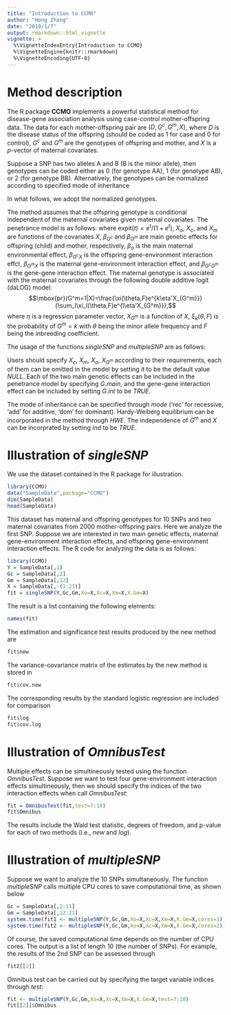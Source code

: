 ```yaml
---
title: "Introduction to CCMO"
author: "Hong Zhang"
date: "2019/1/7"
output: rmarkdown::html_vignette
vignette: >
  %\VignetteIndexEntry{Introduction to CCMO}
  %\VignetteEngine{knitr::rmarkdown}
  %\VignetteEncoding{UTF-8}
---
```


# Method description

The R package __CCMO__ implements a powerful statistical method for disease-gene association analysis using case-control mother-offspring data. The data for each mother-offspring pair are $(D,G^c,G^m,X)$, where $D$ is the disease status of the offspring (should be coded as 1 for case and 0 for control), $G^c$ and $G^m$ are the genotypes of offspring and mother, and $X$ is a $p$-vector of maternal covariates. 

Suppose a SNP has two alleles A and B (B is the minor allele), then genotypes can be coded either as 0 (for genotype AA), 1 (for genotype AB), or 2 (for genotype BB). Alternatively, the genotypes can be normalized according to specified mode of inheritance
\begin{itemize}
\item Additive: 0 for AA, 1/2 for AB, and 1 for BB;
\item Recessive: 0 for AA or AB, 1 for BB;
\item Dominant: 0 for AA, 1 for AB or BB.
\end{itemize}
In what follows, we adopt the normalized genotypes.

The method assumes that the offspring genotype is conditional independent of the maternal covariates given maternal covariates. The penetrance model is as follows:
\begin{eqnarray*}
&&\mbox{pr}(D=1|G^o,G^m,X)\\
&=&\mbox{expit}(\beta_0+\beta_{G^c}G^c+\beta_{G^m}G^m+\beta_oX_o+\beta_{G^cX}G^cX_c+\beta_{G^mX}G^mX_m+\beta_{G^cG^m}G^cG^m),
\end{eqnarray*}
where expit$(t)=e^t/(1+e^t)$, $X_o$, $X_c$, and $X_m$ are functions of the covariates $X$, $\beta_{G^c}$ and $\beta_{G^m}$ are main genetic effects for offspring (child) and mother, respectively, $\beta_o$ is the main maternal environmental effect, $\beta_{G^cX}$ is the offspring gene-environment interaction effct, $\beta_{G^mX}$ is the maternal gene-environment interaction effect, and $\beta_{G^cG^m}$ is the gene-gene interaction effect. The maternal genotype is associated with the maternal covariates through the following double additive logit (daLOG) model:
$$\mbox{pr}(G^m=1|X)=\frac{\xi(\theta,F)e^{k\eta'X_{G^m}}}{\sum_l\xi_l(\theta,F)e^{l\eta'X_{G^m}}},$$
where $\eta$ is a regression parameter vector, $X_{G^m}$ is a function of $X$, $\xi_k(\theta,F)$ is the probability of $G^m=k$ with $\theta$ being the minor allele frequency and $F$ being the inbreeding coefficient. 

The usage of the functions _singleSNP_ and _multipleSNP_ are as follows:
\begin{description}
\item singleSNP(Y, Gc, Gm, Xo = NULL, Xc = NULL, Xm = NULL, X.Gm = NULL,
  G.main = c("Gc", "Gm"), G.int = FALSE, mode = "add", prev = 0.01,
  ind = FALSE, HWE = TRUE, normalized.genotype = FALSE)

\item multipleSNP(Y, Gc, Gm, Xo = NULL, Xc = NULL, Xm = NULL,
  X.Gm = NULL, G.main = c("Gc", "Gm"), G.int = FALSE, mode = "add",
  prev = 0.01, ind = FALSE, HWE = TRUE,
  normalized.genotype = FALSE, test = NULL)
\end{description}

Users should specify $X_c$, $X_m$, $X_o$, $X_{G^m}$ according to their requirements, each of them can be omitted in the model by setting it to be the default value _NULL_. Each of the two main genetic effects can be included in the penetrance model by specifying _G.main_, and the gene-gene interaction effect can be included by setting _G.int_ to be _TRUE_. 

The mode of inheritance can be specified through _mode_ ('rec' for recessive, 'add' for additive, 'dom' for dominant). Hardy-Weiberg equilibrium can be incorporated in the method through _HWE_. The independence of $G^m$ and $X$ can be incorprated by setting _ind_ to be _TRUE_. 

# Illustration of _singleSNP_

We use the dataset contained in the R package for illustration.
```r
library(CCMO)
data("SampleData",package="CCMO")
dim(SampleData)
head(SampleData)
```

This dataset has maternal and offspring genotypes for 10 SNPs and two maternal covariates from 2000 mother-offspring pairs. Here we analyze the first SNP. Suppose we are interested in two main genetic effects, maternal gene-environment interaction effects, and offspring gene-environment interaction effects. The R code for analyzing the data is as follows:
```r
library(CCMO)
Y = SampleData[,1]
Gc = SampleData[,2]
Gm = SampleData[,12]
X = SampleData[,-(1:21)]
fit = singleSNP(Y,Gc,Gm,Xo=X,Xc=X,Xm=X,X.Gm=X)
```

The result is a list containing the following elements:
```r
names(fit)
```

The estimation and significance test results produced by the new method are
```r
fit$new
```
The variance-covariance matrix of the estimates by the new method is stored in
```r
fit$cov.new
```
The corresponding results by the standard logistic regression are included for comparison
```r
fit$log
fit$cov.log
```

# Illustration of _OmnibusTest_

Multiple effects can be simultineously tested using the function _OmnibusTest_. Suppose we want to test four gene-environment interaction effects simultineously, then we should specify the indices of the two interaction effects when call _OmnibusTest_: 
```r
fit = OmnibusTest(fit,test=7:10)
fit$Omnibus
```
The results include the Wald test statistic, degrees of freedom, and p-value for each of two methods (i.e., _new_ and _log_).

# Illustration of _multipleSNP_

Suppose we want to analyze the 10 SNPs simultaneously. The function _multipleSNP_ calls multiple CPU cores to save computational time, as shown below
```r
Gc = SampleData[,2:11]
Gm = SampleData[,12:21]
system.time(fit1 <- multipleSNP(Y,Gc,Gm,Xo=X,Xc=X,Xm=X,X.Gm=X,cores=1))
system.time(fit2 <- multipleSNP(Y,Gc,Gm,Xo=X,Xc=X,Xm=X,X.Gm=X,cores=2))
```
Of course, the saved computational time depends on the number of CPU cores. The output is a list of length 10 (the number of SNPs). For example, the results of the 2nd SNP can be assessed through
```r
fit2[[2]]
```
Omnibus test can be carried out by specifying the target variable indices through _test_:
```r
fit <- multipleSNP(Y,Gc,Gm,Xo=X,Xc=X,Xm=X,X.Gm=X,test=7:10)
fit[[2]]$Omnibus
```
